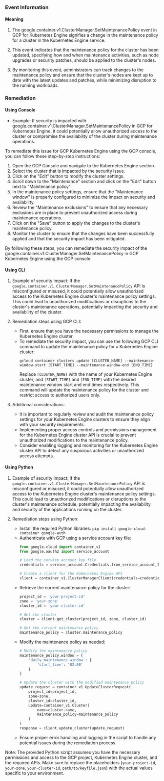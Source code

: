 
### Event Information

#### Meaning

1. The google.container.v1.ClusterManager.SetMaintenancePolicy event in GCP for Kubernetes Engine signifies a change in the maintenance policy for a cluster in the Kubernetes Engine service.

2. This event indicates that the maintenance policy for the cluster has been updated, specifying how and when maintenance activities, such as node upgrades or security patches, should be applied to the cluster's nodes.

3. By monitoring this event, administrators can track changes to the maintenance policy and ensure that the cluster's nodes are kept up to date with the latest updates and patches, while minimizing disruption to the running workloads.

### Remediation

#### Using Console

- Example: If security is impacted with google.container.v1.ClusterManager.SetMaintenancePolicy in GCP for Kubernetes Engine, it could potentially allow unauthorized access to the cluster or compromise the availability of the cluster during maintenance operations.

To remediate this issue for GCP Kubernetes Engine using the GCP console, you can follow these step-by-step instructions:

1. Open the GCP Console and navigate to the Kubernetes Engine section.
2. Select the cluster that is impacted by the security issue.
3. Click on the "Edit" button to modify the cluster settings.
4. Scroll down to the "Maintenance" section and click on the "Edit" button next to "Maintenance policy".
5. In the maintenance policy settings, ensure that the "Maintenance window" is properly configured to minimize the impact on security and availability.
6. Review the "Maintenance exclusions" to ensure that any necessary exclusions are in place to prevent unauthorized access during maintenance operations.
7. Click on the "Save" button to apply the changes to the cluster's maintenance policy.
8. Monitor the cluster to ensure that the changes have been successfully applied and that the security impact has been mitigated.

By following these steps, you can remediate the security impact of the google.container.v1.ClusterManager.SetMaintenancePolicy in GCP Kubernetes Engine using the GCP console.

#### Using CLI

1. Example of security impact: If the `google.container.v1.ClusterManager.SetMaintenancePolicy` API is misconfigured or misused, it could potentially allow unauthorized access to the Kubernetes Engine cluster's maintenance policy settings. This could lead to unauthorized modifications or disruptions to the cluster's maintenance operations, potentially impacting the security and availability of the cluster.

2. Remediation steps using GCP CLI:
   - First, ensure that you have the necessary permissions to manage the Kubernetes Engine cluster.
   - To remediate the security impact, you can use the following GCP CLI command to update the maintenance policy for a Kubernetes Engine cluster:
     ```
     gcloud container clusters update [CLUSTER_NAME] --maintenance-window-start [START_TIME] --maintenance-window-end [END_TIME]
     ```
     Replace `[CLUSTER_NAME]` with the name of your Kubernetes Engine cluster, and `[START_TIME]` and `[END_TIME]` with the desired maintenance window start and end times respectively. This command will update the maintenance policy for the cluster and restrict access to authorized users only.

3. Additional considerations:
   - It is important to regularly review and audit the maintenance policy settings for your Kubernetes Engine clusters to ensure they align with your security requirements.
   - Implementing proper access controls and permissions management for the Kubernetes Engine cluster API is crucial to prevent unauthorized modifications to the maintenance policy.
   - Consider enabling logging and monitoring for the Kubernetes Engine cluster API to detect any suspicious activities or unauthorized access attempts.

#### Using Python

1. Example of security impact: If the `google.container.v1.ClusterManager.SetMaintenancePolicy` API is misconfigured or misused, it could potentially allow unauthorized access to the Kubernetes Engine cluster's maintenance policy settings. This could lead to unauthorized modifications or disruptions to the cluster's maintenance schedule, potentially impacting the availability and security of the applications running on the cluster.

2. Remediation steps using Python:
   - Install the required Python libraries: `pip install google-cloud-container google-auth`
   - Authenticate with GCP using a service account key file: 
     ```python
     from google.cloud import container_v1
     from google.oauth2 import service_account

     # Load the service account key file
     credentials = service_account.Credentials.from_service_account_file('path/to/keyfile.json')

     # Create a client for the Kubernetes Engine API
     client = container_v1.ClusterManagerClient(credentials=credentials)
     ```
   - Retrieve the current maintenance policy for the cluster:
     ```python
     project_id = 'your-project-id'
     zone = 'your-zone'
     cluster_id = 'your-cluster-id'

     # Get the cluster
     cluster = client.get_cluster(project_id, zone, cluster_id)

     # Get the current maintenance policy
     maintenance_policy = cluster.maintenance_policy
     ```
   - Modify the maintenance policy as needed:
     ```python
     # Modify the maintenance policy
     maintenance_policy.window = {
         'daily_maintenance_window': {
             'start_time': '02:00'
         }
     }

     # Update the cluster with the modified maintenance policy
     update_request = container_v1.UpdateClusterRequest(
         project_id=project_id,
         zone=zone,
         cluster_id=cluster_id,
         update=container_v1.Cluster(
             name=cluster.name,
             maintenance_policy=maintenance_policy
         )
     )
     response = client.update_cluster(update_request)
     ```
   - Ensure proper error handling and logging in the script to handle any potential issues during the remediation process.

Note: The provided Python script assumes you have the necessary permissions and access to the GCP project, Kubernetes Engine cluster, and the required APIs. Make sure to replace the placeholders (`your-project-id`, `your-zone`, `your-cluster-id`, `path/to/keyfile.json`) with the actual values specific to your environment.

